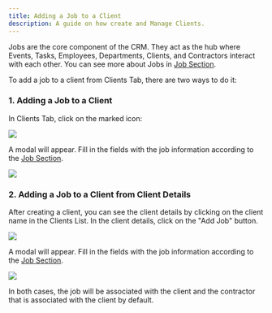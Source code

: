 ```yaml
---
title: Adding a Job to a Client
description: A guide on how create and Manage Clients.
---
```



<Aside type="note">
    Jobs are the core component of the CRM. They act as the hub where Events, Tasks, Employees, Departments, Clients, and Contractors interact with each other. You can see more about Jobs in <a href="/en/jobs/01--creating-a-job/">Job Section</a>.
</Aside>

To add a job to a client from Clients Tab, there are two ways to do it:

### 1. Adding a Job to a Client

In Clients Tab, click on the marked icon:

![](/client/clients-9.webp)

A modal will appear. Fill in the fields with the job information according to the <a href="/en/jobs/01--creating-a-job/">Job Section</a>.

![](/client/clients-7.webp)

### 2. Adding a Job to a Client from Client Details

After creating a client, you can see the client details by clicking on the client name in the Clients List. In the client details, click on the "Add Job" button.

![](/client/clients-10.webp)

A modal will appear. Fill in the fields with the job information according to the <a href="/en/jobs/01--creating-a-job/">Job Section</a>.

![](/client/clients-11.webp)

<Aside type="note">
    In both cases, the job will be associated with the client and the contractor that is associated with the client by default.
</Aside>